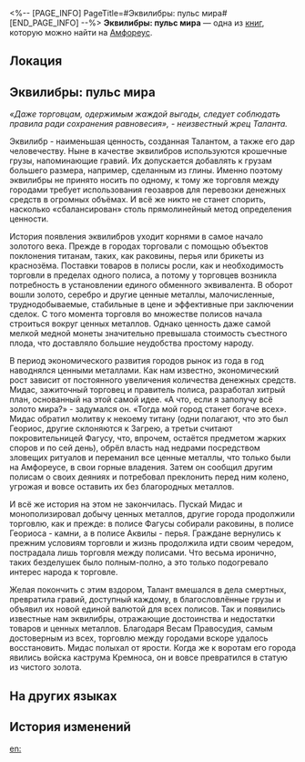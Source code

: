 <%-- [PAGE_INFO]
PageTitle=#Эквилибры: пульс мира#
[END_PAGE_INFO] --%>
{{Дополнить}}
{{Книга Инфобокс
|id           = 450
|partIds      = 190752
|Название     = 
|Изображение  = Предмет Книга Амфореус 2.png
|Мир          = Амфореус
|Томов        = 1
|Автор        = <!--нужно добавить-->
|Описание     = Краткое описание особенностей местной валюты Амфореуса, а также рассказ об одном курьёзном случае из прошлого.
|Том1         = {{tx}}
|Источник1    = {{tx|Отсутствует источник}}
|Персонажи    = 
|Фракции      = 
}}
'''Эквилибры: пульс мира''' — одна из [[Книги|книг]], которую можно найти на [[Амфореус]].

==Локация==
{{Отметка карты|<!--название карты-->|<!--id отметки-->}}

==Эквилибры: пульс мира==
''«Даже торговцам, одержимым жаждой выгоды, следует соблюдать правила ради сохранения равновесия», - неизвестный жрец Таланта.''

Эквилибр - наименьшая ценность, созданная Талантом, а также его дар человечеству. Ныне в качестве эквилибров используются крошечные грузы, напоминающие гравий. Их допускается добавлять к грузам большего размера, например, сделанным из глины. Именно поэтому эквилибры не принято носить по одному, к тому же торговля между городами требует использования геозавров для перевозки денежных средств в огромных объёмах. И всё же никто не станет спорить, насколько «сбалансирован» столь прямолинейный метод определения ценности.

История появления эквилибров уходит корнями в самое начало золотого века. Прежде в городах торговали с помощью объектов поклонения титанам, таких, как раковины, перья или брикеты из краснозёма. Поставки товаров в полисы росли, как и необходимость торговли в пределах одного полиса, а потому у торговцев возникла потребность в установлении единого обменного эквивалента. В оборот вошли золото, серебро и другие ценные металлы, малочисленные, труднодобываемые, стабильные в цене и эффективные при заключении сделок. С того момента торговля во множестве полисов начала строиться вокруг ценных металлов. Однако ценность даже самой мелкой медной монеты значительно превышала стоимость съестного плода, что доставляло большие неудобства простому народу.

В период экономического развития городов рынок из года в год наводнялся ценными металлами. Как нам известно, экономический рост зависит от постоянного увеличения количества денежных средств. Мидас, зажиточный торговец и правитель полиса, разработал хитрый план, основанный на этой самой идее. «А что, если я заполучу всё золото мира?» - задумался он. «Тогда мой город станет богаче всех». Мидас обратил молитву к некоему титану (одни полагают, что это был Геориос, другие склоняются к Загрею, а третьи считают покровительницей Фагусу, что, впрочем, остаётся предметом жарких споров и по сей день), обрёл власть над недрами посредством зловещих ритуалов и переманил все ценные металлы, что только были на Амфореусе, в свои горные владения. Затем он сообщил другим полисам о своих деяниях и потребовал преклонить перед ним колено, угрожая и вовсе оставить их без благородных металлов.

И всё же история на этом не закончилась. Пускай Мидас и монополизировал добычу ценных металлов, другие города продолжили торговлю, как и прежде: в полисе Фагусы собирали раковины, в полисе Геориоса - камни, а в полисе Аквилы - перья. Граждане вернулись к прежним условиям торговли и жизнь продолжила идти своим чередом, пострадала лишь торговля между полисами. Что весьма иронично, таких безделушек было полным-полно, а это только подогревало интерес народа к торговле.

Желая покончить с этим вздором, Талант вмешался в дела смертных, превратила гравий, доступный каждому, в благословлённые грузы и объявил их новой единой валютой для всех полисов. Так и появились известные нам эквилибры, отражающие достоинства и недостатки товаров и ценных металлов. Благодаря Весам Правосудия, самым достоверным из всех, торговлю между городами вскоре удалось восстановить. Мидас полыхал от ярости. Когда же к воротам его города явились войска каструма Кремноса, он и вовсе превратился в статую из чистого золота.

==На других языках==
{{На других языках
|en   = Balance Coins &mdash; The World's Pulse
|zhs  = 利衡币&mdash;&mdash;世界的脉搏
|zht  = 利衡幣&mdash;&mdash;世界的脈搏
|ja   = テミス&mdash;&mdash;世界の脈絡
|ko   = 균형의 동전&mdash;&mdash;세계의 맥박
|es   = Equidracmas: el pulso del mundo
|fr   = Jetons d'équilibre - Le pouls du monde
|ru   = Эквилибры: пульс мира
|th   = เหรียญสมดุล - ชีพจรของโลก
|vi   = Xu Cân Bằng - Mạch Đập Của Thế Giới
|de   = Libramünzen – Der Puls der Welt
|id   = Koin Keseimbangan: Denyut Nadi Dunia
|pt   = Moedas de Equilíbrio - O Pulsar do Mundo
}}

==История изменений==
{{История изменений|3.5}}

[[en:]]